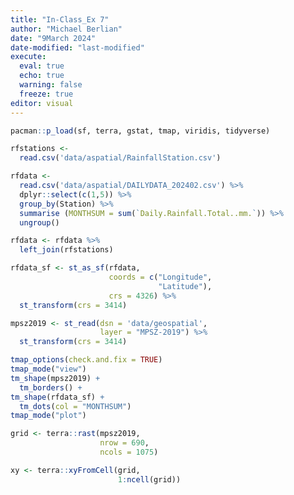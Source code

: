 ```yaml
---
title: "In-Class_Ex 7"
author: "Michael Berlian"
date: "9March 2024"
date-modified: "last-modified"
execute: 
  eval: true
  echo: true
  warning: false
  freeze: true
editor: visual
---
```


```r
pacman::p_load(sf, terra, gstat, tmap, viridis, tidyverse)
```

```r
rfstations <-
  read.csv('data/aspatial/RainfallStation.csv')
```

```r
rfdata <-
  read.csv('data/aspatial/DAILYDATA_202402.csv') %>%
  dplyr::select(c(1,5)) %>%
  group_by(Station) %>%
  summarise (MONTHSUM = sum(`Daily.Rainfall.Total..mm.`)) %>%
  ungroup()
```

```r
rfdata <- rfdata %>%
  left_join(rfstations)
```

```r
rfdata_sf <- st_as_sf(rfdata,
                      coords = c("Longitude",
                                 "Latitude"),
                      crs = 4326) %>%
  st_transform(crs = 3414)
```

```r
mpsz2019 <- st_read(dsn = 'data/geospatial',
                    layer = "MPSZ-2019") %>%
  st_transform(crs = 3414)
```

```r
tmap_options(check.and.fix = TRUE)
tmap_mode("view")
tm_shape(mpsz2019) +
  tm_borders() +
tm_shape(rfdata_sf) +
  tm_dots(col = "MONTHSUM")
tmap_mode("plot")
```

```r
grid <- terra::rast(mpsz2019,
                    nrow = 690,
                    ncols = 1075)

xy <- terra::xyFromCell(grid,
                        1:ncell(grid))
```
